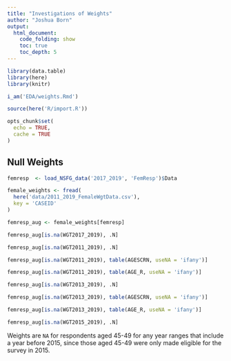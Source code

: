 ```yaml
---
title: "Investigations of Weights"
author: "Joshua Born"
output:
  html_document:
    code_folding: show
    toc: true
    toc_depth: 5
---
```


```r
library(data.table)
library(here)
library(knitr)

i_am('EDA/weights.Rmd')

source(here('R/import.R'))

opts_chunk$set(
  echo = TRUE,
  cache = TRUE
)
```

## Null Weights

```r
femresp  <- load_NSFG_data('2017_2019', 'FemResp')$Data

female_weights <- fread(
  here('data/2011_2019_FemaleWgtData.csv'),
  key = 'CASEID'
)

femresp_aug <- female_weights[femresp]
```

```r
femresp_aug[is.na(WGT2017_2019), .N]

femresp_aug[is.na(WGT2011_2019), .N]

femresp_aug[is.na(WGT2011_2019), table(AGESCRN, useNA = 'ifany')]

femresp_aug[is.na(WGT2011_2019), table(AGE_R, useNA = 'ifany')]

femresp_aug[is.na(WGT2013_2019), .N]

femresp_aug[is.na(WGT2013_2019), table(AGESCRN, useNA = 'ifany')]

femresp_aug[is.na(WGT2013_2019), table(AGE_R, useNA = 'ifany')]

femresp_aug[is.na(WGT2015_2019), .N]
```

Weights are `NA` for respondents aged 45-49 for any year ranges that include a year before 2015, since those aged 45-49 were only made eligible for the survey in 2015.